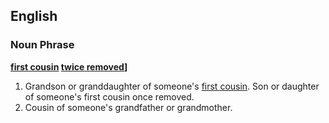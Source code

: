 ==English==

===Noun Phrase===
'''[[first cousin]] [[twice removed]]]'''

#Grandson or granddaughter of someone's [[first cousin]]. Son or daughter of someone's first cousin once removed.
#Cousin of someone's grandfather or grandmother.